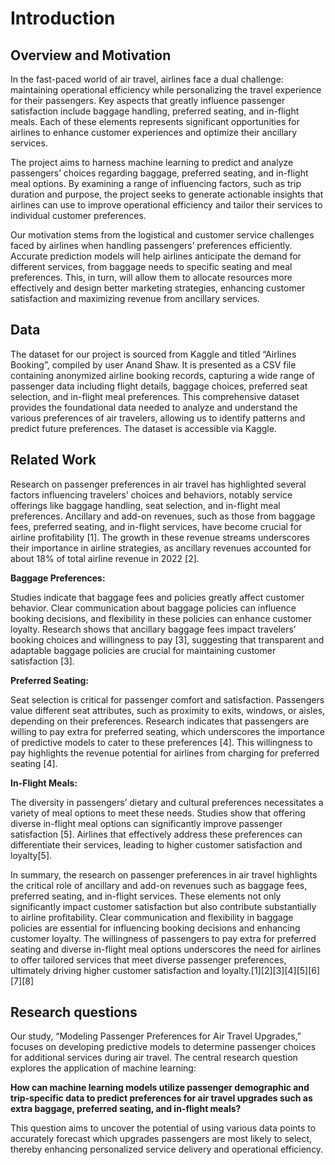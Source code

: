 # Introduction

## Overview and Motivation

In the fast-paced world of air travel, airlines face a dual challenge: maintaining operational efficiency while personalizing the travel experience for their passengers. Key aspects that greatly influence passenger satisfaction include baggage handling, preferred seating, and in-flight meals. Each of these elements represents significant opportunities for airlines to enhance customer experiences and optimize their ancillary services.

The project aims to harness machine learning to predict and analyze passengers' choices regarding baggage, preferred seating, and in-flight meal options. By examining a range of influencing factors, such as trip duration and purpose, the project seeks to generate actionable insights that airlines can use to improve operational efficiency and tailor their services to individual customer preferences.

Our motivation stems from the logistical and customer service challenges faced by airlines when handling passengers’ preferences efficiently. Accurate prediction models will help airlines anticipate the demand for different services, from baggage needs to specific seating and meal preferences. This, in turn, will allow them to allocate resources more effectively and design better marketing strategies, enhancing customer satisfaction and maximizing revenue from ancillary services.

## Data

The dataset for our project is sourced from Kaggle and titled "Airlines Booking", compiled by user Anand Shaw. It is presented as a CSV file containing anonymized airline booking records, capturing a wide range of passenger data including flight details, baggage choices, preferred seat selection, and in-flight meal preferences. This comprehensive dataset provides the foundational data needed to analyze and understand the various preferences of air travelers, allowing us to identify patterns and predict future preferences. The dataset is accessible via Kaggle.


## Related Work

Research on passenger preferences in air travel has highlighted several factors influencing travelers' choices and behaviors, notably service offerings like baggage handling, seat selection, and in-flight meal preferences. Ancillary and add-on revenues, such as those from baggage fees, preferred seating, and in-flight services, have become crucial for airline profitability [1]. The growth in these revenue streams underscores their importance in airline strategies, as ancillary revenues accounted for about 18% of total airline revenue in 2022 [2].

**Baggage Preferences:**

Studies indicate that baggage fees and policies greatly affect customer behavior. Clear communication about baggage policies can influence booking decisions, and flexibility in these policies can enhance customer loyalty. Research shows that ancillary baggage fees impact travelers’ booking choices and willingness to pay [3], suggesting that transparent and adaptable baggage policies are crucial for maintaining customer satisfaction [3].

**Preferred Seating:**

Seat selection is critical for passenger comfort and satisfaction. Passengers value different seat attributes, such as proximity to exits, windows, or aisles, depending on their preferences. Research indicates that passengers are willing to pay extra for preferred seating, which underscores the importance of predictive models to cater to these preferences [4]. This willingness to pay highlights the revenue potential for airlines from charging for preferred seating [4].

**In-Flight Meals:**

The diversity in passengers' dietary and cultural preferences necessitates a variety of meal options to meet these needs. Studies show that offering diverse in-flight meal options can significantly improve passenger satisfaction [5]. Airlines that effectively address these preferences can differentiate their services, leading to higher customer satisfaction and loyalty[5].


In summary, the research on passenger preferences in air travel highlights the critical role of ancillary and add-on revenues such as baggage fees, preferred seating, and in-flight services. These elements not only significantly impact customer satisfaction but also contribute substantially to airline profitability. Clear communication and flexibility in baggage policies are essential for influencing booking decisions and enhancing customer loyalty. The willingness of passengers to pay extra for preferred seating and diverse in-flight meal options underscores the need for airlines to offer tailored services that meet diverse passenger preferences, ultimately driving higher customer satisfaction and loyalty.[1][2][3][4][5][6][7][8]

## Research questions

Our study, "Modeling Passenger Preferences for Air Travel Upgrades," focuses on developing predictive models to determine passenger choices for additional services during air travel. The central research question explores the application of machine learning:

**How can machine learning models utilize passenger demographic and trip-specific data to predict preferences for air travel upgrades such as extra baggage, preferred seating, and in-flight meals?**

This question aims to uncover the potential of using various data points to accurately forecast which upgrades passengers are most likely to select, thereby enhancing personalized service delivery and operational efficiency.